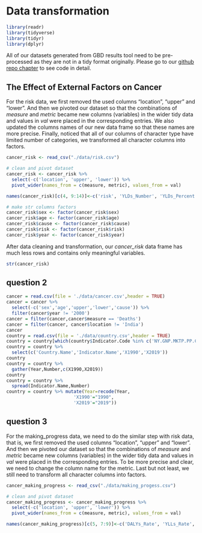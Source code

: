 # Data transformation

```r
library(readr)
library(tidyverse)
library(tidyr)
library(dplyr)
```

All of our datasets generated from GBD results tool need to be pre-processed as they are not in a tidy format originally. Please go to our [github repo chapter](https://github.com/Maggieli99/Cancerstatistic/blob/main/03-cleaning.Rmd) to see code in detail.

## The Effect of External Factors on Cancer

For the risk data, we first removed the used columns "location", "upper" and "lower". And then we pivoted our dataset so that the combinations of *measure* and *metric* became new columns (variables) in the wider tidy data and values in *val* were placed in the corresponding entries. We also updated the columns names of our new data frame so that these names are more precise. Finally, noticed that all of our columns of character type have limited number of categories, we transformed all character columns into factors.

```r
cancer_risk <- read_csv("./data/risk.csv")
```
```r
# clean and pivot dataset
cancer_risk <- cancer_risk %>% 
  select(-c('location', 'upper', 'lower')) %>%
  pivot_wider(names_from = c(measure, metric), values_from = val) 

names(cancer_risk)[c(4, 9:14)]<-c('risk', 'YLDs_Number', 'YLDs_Percent', 'YLDs_Rate',  'YLLs_Number', 'YLLs_Percent', 'YLLs_Rate')
```

```r
# make str columns factors
cancer_risk$sex <- factor(cancer_risk$sex)
cancer_risk$age <- factor(cancer_risk$age)
cancer_risk$cause <- factor(cancer_risk$cause)
cancer_risk$risk <- factor(cancer_risk$risk)
cancer_risk$year <- factor(cancer_risk$year)
```

After data cleaning and transformation, our *cancer_risk* data frame has much less rows and contains only meaningful variables.

```r
str(cancer_risk)
```

## question 2
```r
cancer = read.csv(file = './data/cancer.csv',header = TRUE)
cancer = cancer %>%
  select(-c('sex','age','upper','lower','cause')) %>%
  filter(cancer$year != '2000')
cancer = filter(cancer,cancer$measure == 'Deaths')
cancer = filter(cancer, cancer$location != 'India')
cancer
country = read.csv(file = './data/country.csv',header = TRUE)
country = country[which(country$Indicator.Code %in% c('NY.GNP.MKTP.PP.CD','NY.GDP.PCAP.KN')),]
country = country %>%
  select(c('Country.Name','Indicator.Name','X1990','X2019'))
country
country = country %>%
  gather(Year,Number,c(X1990,X2019))
country
country = country %>%
  spread(Indicator.Name,Number)
country = country %>% mutate(Year=recode(Year, 
                         'X1990'="1990",
                         'X2019'="2019"))
```



## question 3

For the making_progress data, we need to do the similar step with risk data, that is, we first removed the used columns "location", "upper" and "lower". And then we pivoted our dataset so that the combinations of *measure* and *metric* became new columns (variables) in the wider tidy data and values in *val* were placed in the corresponding entries. To be more precise and clear, we need to change the column name for the metric. Last but not least, we still need to transform all character columns into factors.

```r
cancer_making_progress <- read_csv("./data/making_progess.csv")
```

```r
# clean and pivot dataset
cancer_making_progress <- cancer_making_progress %>% 
  select(-c('location', 'upper', 'lower')) %>%
  pivot_wider(names_from = c(measure, metric), values_from = val) 

names(cancer_making_progress)[c(5, 7:9)]<-c('DALYs_Rate', 'YLLs_Rate', 'YLDs_Percent', 'YLDs_Rate')
```
